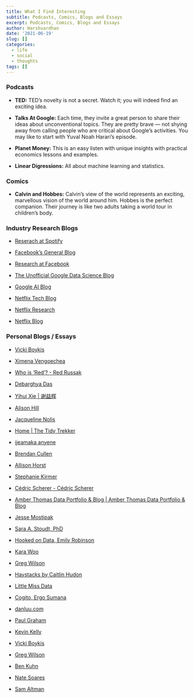```yaml
---
title: What I Find Interesting
subtitle: Podcasts, Comics, Blogs and Essays
excerpt: Podcasts, Comics, Blogs and Essays
author: Harshvardhan
date: '2021-06-19'
slug: []
categories:
  - life
  - social
  - thoughts
tags: []
---
```


### Podcasts

-   **TED:** TED's novelty is not a secret. Watch it; you will indeed find an exciting idea.

-   **Talks At Google:** Each time, they invite a great person to share their ideas about unconventional topics. They are pretty brave --- not shying away from calling people who are critical about Google's activities. You may like to start with Yuval Noah Harari's episode.

-   **Planet Money:** This is an easy listen with unique insights with practical economics lessons and examples.

-   **Linear Digressions:** All about machine learning and statistics.

### Comics

-   **Calvin and Hobbes:** Calvin's view of the world represents an exciting, marvellous vision of the world around him. Hobbes is the perfect companion. Their journey is like two adults taking a world tour in children's body.

### Industry Research Blogs

-   [Reserach at Spotify](https://research.atspotify.com/blog/)

-   [Facebook's General Blog](https://www.facebook.com/formedia/blog)

-   [Research at Facebook](https://research.fb.com/blog/)

-   [The Unofficial Google Data Science Blog](https://www.unofficialgoogledatascience.com/)

-   [Google AI Blog](https://ai.googleblog.com/)

-   [Netflix Tech Blog](https://netflixtechblog.com/)

-   [Netflix Research](https://research.netflix.com/articles)

-   [Netflix Blog](https://about.netflix.com/en/newsroom)

### Personal Blogs / Essays

-   [Vicki Boykis](http://vickiboykis.com/)

-   [Ximena Vengoechea](https://www.ximenavengoechea.com/)

-   [Who is 'Red'? - Red Russak](http://redrussak.com/)

-   [Debarghya Das](http://debarghyadas.com/)

-   [Yihui Xie \| 谢益辉](https://yihui.org/)

-   [Alison Hill](https://www.apreshill.com/)

-   [Jacqueline Nolis](https://jnolis.com/)

-   [Home \| The Tidy Trekker](https://www.thetidytrekker.com/)

-   [ijeamaka anyene](https://ijeamaka-anyene.netlify.app/index.html)

-   [Brendan Cullen](https://bcullen.rbind.io/)

-   [Allison Horst](https://www.allisonhorst.com/)

-   [Stephanie Kirmer](https://skirmer.github.io/)

-   [Cédric Scherer - Cédric Scherer](https://www.cedricscherer.com/)

-   [Amber Thomas Data Portfolio & Blog \| Amber Thomas Data Portfolio & Blog](https://amber.rbind.io/)

-   [Jesse Mostipak](https://www.jessemaegan.com/)

-   [Sara A. Stoudt, PhD](https://sastoudt.github.io/)

-   [Hooked on Data, Emily Robinson](https://hookedondata.org/)

-   [Kara Woo](https://karawoo.com/)

-   [Greg Wilson](https://third-bit.com)

-   [Haystacks by Caitlin Hudon](https://www.caitlinhudon.com/)

-   [Little Miss Data](https://www.littlemissdata.com/)

-   [Cogito, Ergo Sumana](https://harihareswara.net/)

-   [danluu.com](https://danluu.com)

-   [Paul Graham](http://www.paulgraham.com/articles.html)

-   [Kevin Kelly](https://kk.org/thetechnium/)

-   [Vicki Boykis](https://vickiboykis.com/essays/)

-   [Greg Wilson](https://third-bit.com/blog/)

-   [Ben Kuhn](https://www.benkuhn.net)

-   [Nate Soares](https://mindingourway.com/)

-   [Sam Altman](https://blog.samaltman.com)
